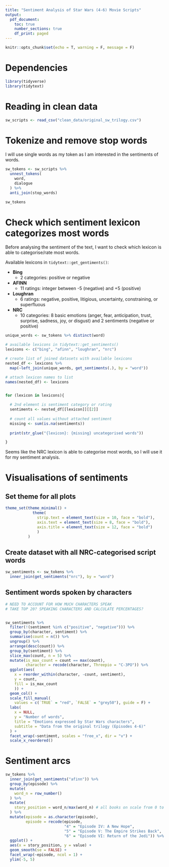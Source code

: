 ```yaml
---
title: "Sentiment Analysis of Star Wars (4-6) Movie Scripts"
output:
  pdf_document:
    toc: true
    number_sections: true
    df_print: paged
---
```


```r
knitr::opts_chunk$set(echo = T, warning = F, message = F)
```

# Dependencies

```r
library(tidyverse)
library(tidytext)
```

# Reading in clean data

```r
sw_scripts <- read_csv("clean_data/original_sw_trilogy.csv")
```

# Tokenize and remove stop words

I will use single words as my token as I am interested in the sentiments of words.
```r
sw_tokens <- sw_scripts %>%
  unnest_tokens(
    word,
    dialogue
  ) %>%
  anti_join(stop_words)

sw_tokens
```

# Check which sentiment lexicon categorizes most words

Before analysing the sentiment of the text, I want to check which lexicon is able to categorise/rate most words.

Available lexicons in `tidytext::get_gentiments()`:

* __Bing__
  * 2 categories: positive or negative
* __AFINN__
  * 11 ratings: integer between -5 (negative) and +5 (positive)
* __Loughran__
  * 6 ratings: negative, positive, litigious, uncertainty, constraining, or superfluous 
* __NRC__
  * 10 categories: 8 basic emotions (anger, fear, anticipation, trust, surprise, sadness, joy, or disgust) and 2 sentiments (negative or positive)
  
```r
unique_words <- sw_tokens %>% distinct(word)

# available lexicons in tidytext::get_sentiments()
lexicons <- c("bing", "afinn", "loughran", "nrc")

# create list of joined datasets with available lexicons
nested_df <- lexicons %>%
  map(~left_join(unique_words, get_sentiments(.), by = "word"))

# attach lexicon names to list
names(nested_df) <- lexicons 


for (lexicon in lexicons){

  # 2nd element is sentiment category or rating
  sentiments <- nested_df[[lexicon]][[2]]
  
  # count all values without attached sentiment
  missing <- sum(is.na(sentiments)) 
  
  print(str_glue("{lexicon}: {missing} uncategorised words"))

}
```

Seems like the NRC lexicon is able to categorise most words, so I will use it for my sentiment analysis.

# Visualisations of sentiments

## Set theme for all plots

```r
theme_set(theme_minimal() + 
            theme(
              strip.text = element_text(size = 10, face = "bold"),
              axis.text = element_text(size = 8, face = "bold"),
              axis.title = element_text(size = 12, face = "bold")
              )
          )
```

## Create dataset with all NRC-categorised script words

```r
sw_sentiments <- sw_tokens %>% 
  inner_join(get_sentiments("nrc"), by = "word")
```

## Sentiment words spoken by characters

```r

# NEED TO ACCOUNT FOR HOW MUCH CHARACTERS SPEAK
# TAKE TOP 20? SPEAKING CHARACTERS AND CALCULATE PERCENTAGES?


sw_sentiments %>% 
  filter(!(sentiment %in% c("positive", "negative"))) %>% 
  group_by(character, sentiment) %>% 
  summarise(count = n()) %>% 
  ungroup() %>% 
  arrange(desc(count)) %>% 
  group_by(sentiment) %>% 
  slice_max(count, n = 5) %>% 
  mutate(is_max_count = count == max(count),
         character = recode(character, Threepio = "C-3PO")) %>% 
  ggplot(aes(
    x = reorder_within(character, -count, sentiment), 
    y = count,
    fill = is_max_count
    )) +
  geom_col() +
  scale_fill_manual(
    values = c(`TRUE` = "red", `FALSE` = "grey50"), guide = F) +
  labs(
    x = NULL,
    y = "Number of words",
    title = "Emotions expressed by Star Wars characters",
    subtitle = "Data from the original trilogy (Episodes 4-6)"
  ) +
  facet_wrap(~sentiment, scales = "free_x", dir = "v") +
  scale_x_reordered()

```

# Sentiment arcs

```r
sw_tokens %>% 
  inner_join(get_sentiments("afinn")) %>% 
  group_by(episode) %>% 
  mutate(
    word_n = row_number()
  ) %>%
  mutate(
    story_position = word_n/max(word_n) # all books on scale from 0 to 1
  ) %>% 
  mutate(episode = as.character(episode),
         episode = recode(episode, 
                          "4" = "Episode IV: A New Hope",
                          "5" = "Episode V: The Empire Strikes Back",
                          "6" = "Episode VI: Return of the Jedi")) %>% 
  ggplot() +
  aes(x = story_position, y = value) +
  geom_smooth(se = FALSE) +
  facet_wrap(~episode, ncol = 1) +
  ylim(-5, 5)

```
